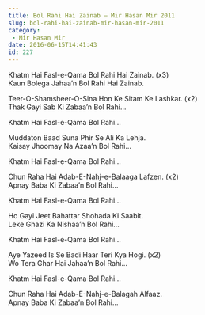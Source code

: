 ```yaml
---
title: Bol Rahi Hai Zainab – Mir Hasan Mir 2011
slug: bol-rahi-hai-zainab-mir-hasan-mir-2011
category:
 - Mir Hasan Mir
date: 2016-06-15T14:41:43
id: 227
---
```


<p>Khatm Hai Fasl-e-Qama Bol Rahi Hai Zainab. (x3)<br />
Kaun Bolega Jahaa’n Bol Rahi Hai Zainab.</p>
<p>Teer-O-Shamsheer-O-Sina Hon Ke Sitam Ke Lashkar. (x2)<br />
Thak Gayi Sab Ki Zabaa’n Bol Rahi…</p>
<p>Khatm Hai Fasl-e-Qama Bol Rahi…</p>
<p>Muddaton Baad Suna Phir Se Ali Ka Lehja.<br />
Kaisay Jhoomay Na Azaa’n Bol Rahi…</p>
<p>Khatm Hai Fasl-e-Qama Bol Rahi…</p>
<p>Chun Raha Hai Adab-E-Nahj-e-Balaaga Lafzen. (x2)<br />
Apnay Baba Ki Zabaa’n Bol Rahi…</p>
<p>Khatm Hai Fasl-e-Qama Bol Rahi…</p>
<p>Ho Gayi Jeet Bahattar Shohada Ki Saabit.<br />
Leke Ghazi Ka Nishaa’n Bol Rahi…</p>
<p>Khatm Hai Fasl-e-Qama Bol Rahi…</p>
<p>Aye Yazeed Is Se Badi Haar Teri Kya Hogi. (x2)<br />
Wo Tera Ghar Hai Jahaa’n Bol Rahi…</p>
<p>Khatm Hai Fasl-e-Qama Bol Rahi…</p>
<p>Chun Raha Hai Adab-E-Nahj-e-Balagah Alfaaz.<br />
Apnay Baba Ki Zabaa’n Bol Rahi…</p>